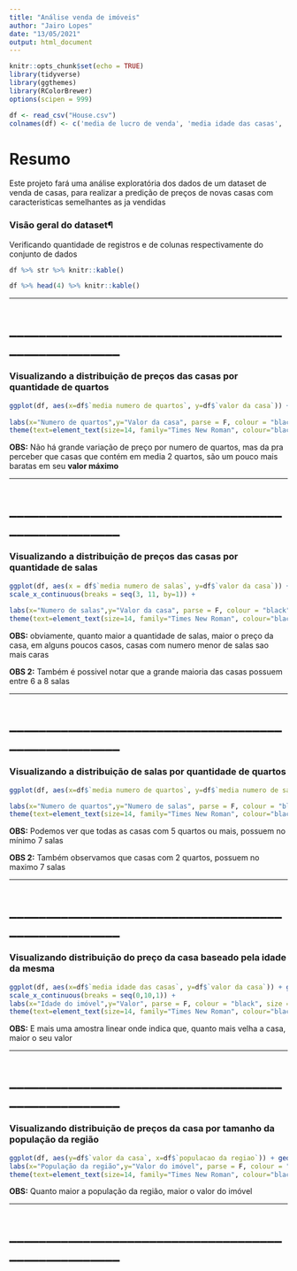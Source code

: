```yaml
---
title: "Análise venda de imóveis"
author: "Jairo Lopes"
date: "13/05/2021"
output: html_document
---
```


```r
knitr::opts_chunk$set(echo = TRUE)
library(tidyverse)
library(ggthemes)
library(RColorBrewer)
options(scipen = 999)

df <- read_csv("House.csv")
colnames(df) <- c('media de lucro de venda', 'media idade das casas', 'media numero de salas','media numero de quartos', 'populacao da regiao', 'valor da casa', 'endereco')
```

# Resumo
Este projeto fará uma análise exploratória dos dados de um dataset de venda de casas, para realizar a predição de preços de novas casas com caracteristicas semelhantes as ja vendidas



### Visão geral do dataset¶
Verificando quantidade de registros e de colunas respectivamente do conjunto de dados

```r
df %>% str %>% knitr::kable()
```

```r
df %>% head(4) %>% knitr::kable()
```


___

# ____________________________________________________


### Visualizando a distribuição de preços das casas por quantidade de quartos


```r


ggplot(df, aes(x=df$`media numero de quartos`, y=df$`valor da casa`)) + geom_point(color="cyan4") + theme_calc() +
  
labs(x="Numero de quartos",y="Valor da casa", parse = F, colour = "black", size = 12,family="Times New Roman") +
theme(text=element_text(size=14, family="Times New Roman", colour="black"), axis.text=element_text(family="Times New Roman", size=14,colour="black"))
```


**OBS:** Não há grande variação de preço por numero de quartos, mas da pra perceber que casas que contém em media 2 quartos, são um pouco mais baratas em seu **valor máximo**


___

# ____________________________________________________



### Visualizando a distribuição de preços das casas por quantidade de salas

```r
ggplot(df, aes(x = df$`media numero de salas`, y=df$`valor da casa`)) + geom_point(color="dodgerblue3") + theme_gdocs() +
scale_x_continuous(breaks = seq(3, 11, by=1)) +
  
labs(x="Numero de salas",y="Valor da casa", parse = F, colour = "black", size = 12,family="Times New Roman") +
theme(text=element_text(size=14, family="Times New Roman", colour="black"), axis.text=element_text(family="Times New Roman", size=14,colour="black"))
```

**OBS:** obviamente, quanto maior a quantidade de salas, maior o preço da casa, em alguns poucos casos, casas com numero menor de salas sao mais caras

**OBS 2:** Também é possivel notar que a grande maioria das casas possuem entre 6 a 8 salas


___

# ____________________________________________________


### Visualizando a distribuição de salas por quantidade de quartos


```r
ggplot(df, aes(x=df$`media numero de quartos`, y=df$`media numero de salas`)) + geom_point(color="hotpink4") + theme_gdocs() +

labs(x="Numero de quartos",y="Numero de salas", parse = F, colour = "black", size = 12,family="Times New Roman") +
theme(text=element_text(size=14, family="Times New Roman", colour="black"), axis.text=element_text(family="Times New Roman", size=14,colour="black"))
```


**OBS:** Podemos ver que todas as casas com 5 quartos ou mais, possuem no mínimo 7 salas

**OBS 2:** Também observamos que casas com 2 quartos, possuem no maximo 7 salas


___

# ____________________________________________________


### Visualizando distribuição do preço da casa baseado pela idade da mesma


```r
ggplot(df, aes(x=df$`media idade das casas`, y=df$`valor da casa`)) + geom_point(color="magenta4") + theme_gdocs() +
scale_x_continuous(breaks = seq(0,10,1)) +
labs(x="Idade do imóvel",y="Valor", parse = F, colour = "black", size = 12,family="Times New Roman") +
theme(text=element_text(size=14, family="Times New Roman", colour="black"), axis.text=element_text(family="Times New Roman", size=14,colour="black"))
```


**OBS:** E mais uma amostra linear onde indica que, quanto mais velha a casa, maior o seu valor


___

# ____________________________________________________


### Visualizando distribuição de preços da casa por tamanho da população da região

```r
ggplot(df, aes(y=df$`valor da casa`, x=df$`populacao da regiao`)) + geom_point(color="dodgerblue3") + theme_gdocs() +
labs(x="População da região",y="Valor do imóvel", parse = F, colour = "black", size = 12,family="Times New Roman") +
theme(text=element_text(size=14, family="Times New Roman", colour="black"), axis.text=element_text(family="Times New Roman", size=14,colour="black"))
```


**OBS:** Quanto maior a população da região, maior o valor do imóvel



___

# ____________________________________________________


